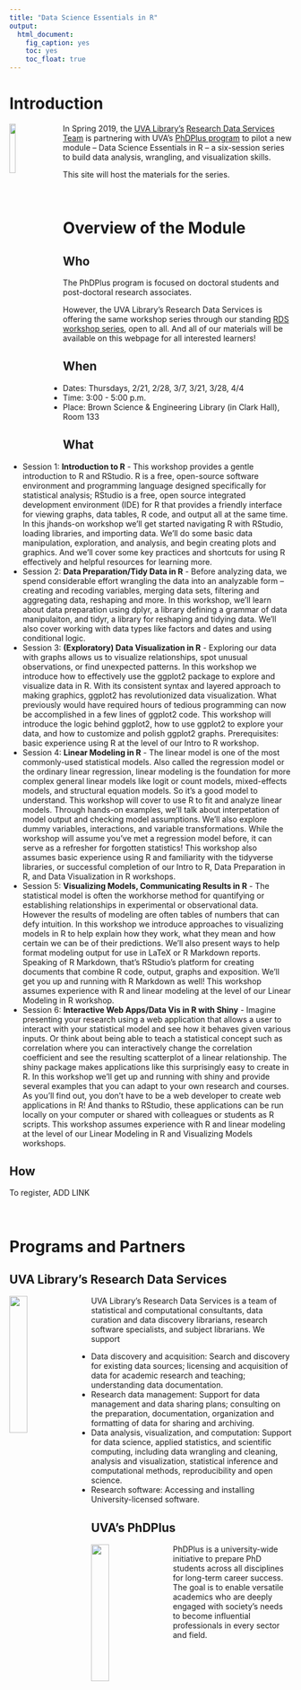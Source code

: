 ```yaml
---
title: "Data Science Essentials in R"
output: 
  html_document: 
    fig_caption: yes
    toc: yes
    toc_float: true
---
```


<link rel="stylesheet" href="styles.css" type="text/css">


# Introduction

<img src="images/Rlogo.png" style="float:left; width:15%; margin-right: 20px">
In Spring 2019, the [UVA Library's](https://www.library.virginia.edu) [Research Data Services Team](https://data.library.virginia.edu) is partnering with UVA's [PhDPlus program](http://phdplus.virginia.edu/) to pilot a new module  -- Data Science Essentials in R -- a six-session series to build data analysis, wrangling, and visualization skills.

This site will host the materials for the series.

<br>

# Overview of the Module

## Who
The PhDPlus program is focused on doctoral students and post-doctoral research associates. 

However, the UVA Library's Research Data Services is offering the same workshop series through our standing [RDS workshop series](https://data.library.virginia.edu/training/), open to all. And all of our materials will be available on this webpage for all interested learners!

## When
* Dates: Thursdays, 2/21, 2/28, 3/7, 3/21, 3/28, 4/4
* Time: 3:00 - 5:00 p.m.
* Place: Brown Science & Engineering Library (in Clark Hall), Room 133

## What
* Session 1: **Introduction to R** - This workshop provides a gentle introduction to R and RStudio. R is a free, open-source software environment and programming language designed specifically for statistical analysis; RStudio is a free, open source integrated development environment (IDE) for R that provides a friendly interface for viewing graphs, data tables, R code, and output all at the same time. In this jhands-on workshop we’ll get started navigating R with RStudio, loading libraries, and importing data. We'll do some basic data manipulation, exploration, and analysis, and begin creating plots and graphics. And we'll cover some key practices and shortcuts for using R effectively and helpful resources for learning more. 
* Session 2: **Data Preparation/Tidy Data in R** - Before analyzing data, we spend considerable effort wrangling the data into an analyzable form -- creating and recoding variables, merging data sets, filtering and aggregating data, reshaping and more. In this workshop, we'll learn about data preparation using dplyr, a library defining a grammar of data manipulaiton, and tidyr, a library for reshaping and tidying data. We'll also cover working with data types like factors and dates and using conditional logic. 
* Session 3: **(Exploratory) Data Visualization in R** - Exploring our data with graphs allows us to visualize relationships, spot unusual observations, or find unexpected patterns. In this workshop we introduce how to effectively use the ggplot2 package to explore and visualize data in R. With its consistent syntax and layered approach to making graphics, ggplot2 has revolutionized data visualization. What previously would have required hours of tedious programming can now be accomplished in a few lines of ggplot2 code. This workshop will introduce the logic behind ggplot2, how to use ggplot2 to explore your data, and how to customize and polish ggplot2 graphs. Prerequisites: basic experience using R at the level of our Intro to R workshop.
* Session 4: **Linear Modeling in R** - The linear model is one of the most commonly-used statistical models. Also called the regression model or the ordinary linear regression, linear modeling is the foundation for more complex general linear models like logit or count models, mixed-effects models, and structural equation models.  So it's a good model to understand. This workshop will cover to use R to fit and analyze linear models. Through hands-on examples, we'll talk about interpetation of model output and checking model assumptions. We'll also explore dummy variables, interactions, and variable transformations. While the workshop will assume you've met a regression model before, it can  serve as a refresher for forgotten statistics! This workshop also assumes basic experience using R and familiarity with the tidyverse libraries, or successful completion of our Intro to R,  Data Preparation in R, and Data Visualization in R workshops.
* Session 5: **Visualizing Models, Communicating Results in R** - The statistical model is often the workhorse method for quantifying or establishing relationships in experimental or observational data. However the results of modeling are often tables of numbers that can defy intuition. In this workshop we introduce approaches to visualizing models in R to help explain how they work, what they mean and how certain we can be of their predictions. We’ll also present ways to help format modeling output for use in LaTeX or R Markdown reports. Speaking of R Markdown, that’s RStudio’s platform for creating documents that combine R code, output, graphs and exposition. We’ll get you up and running with R Markdown as well! This workshop assumes experience with R and linear modeling at the level of our Linear Modeling in R workshop.
* Session 6: **Interactive Web Apps/Data Vis in R with Shiny** - Imagine presenting your research using a web application that allows a user to interact with your statistical model and see how it behaves given various inputs. Or think about being able to teach a statistical concept such as correlation where you can interactively change the correlation coefficient and see the resulting scatterplot of a linear relationship. The shiny package makes applications like this surprisingly easy to create in R. In this workshop we’ll get up and running with shiny and provide several examples that you can adapt to your own research and courses. As you’ll find out, you don’t have to be a web developer to create web applications in R! And thanks to RStudio, these applications can be run locally on your computer or shared with colleagues or students as R scripts. This workshop assumes experience with R and linear modeling at the level of our Linear Modeling in R and Visualizing Models workshops.

## How
To register, ADD LINK

<br>

# Programs and Partners

## UVA Library's Research Data Services
<img src="images/library_logo.png" style="float:left; width:25%; margin-right: 20px">

UVA Library's Research Data Services is a team of statistical and computational consultants, data curation and data discovery librarians, research software specialists, and subject librarians. We support


* Data discovery and acquisition: Search and discovery for existing data sources; licensing and acquisition of data for academic research and teaching; understanding data documentation.
* Research data management: Support for data management and data sharing plans;  consulting on the preparation, documentation, organization and formatting of data for sharing and archiving.
* Data analysis, visualization, and computation: Support for data science, applied statistics, and scientific computing, including data wrangling and cleaning, analysis and visualization, statistical inference and computational methods, reproducibility and open science.
* Research software: Accessing and installing University-licensed software.


## UVA's PhDPlus
<img src="images/uva-phd-plus.png" style="float:left; width:25%; margin-right: 20px">

PhDPlus is a university-wide initiative to prepare PhD students across all disciplines for long-term career success. The goal is to enable versatile academics who are deeply engaged with society’s needs to become influential professionals in every sector and field. 

